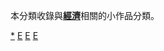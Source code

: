 {{Catnav|頁面分類|人类社会|经济}}
{{Catnav|頁面分類|人类社会|社会小作品}}
{{Catnav|頁面分類|人类社会|生活|生活维基资源|生活小作品}}
{{hiddencat}}
本分類收錄與'''[[經濟|經濟]]'''相關的小作品分類。

[[category:经济|*]]
[[category:生活小作品|E]]
[[category:社会小作品|E]]
[[category:小作品类别|E]]